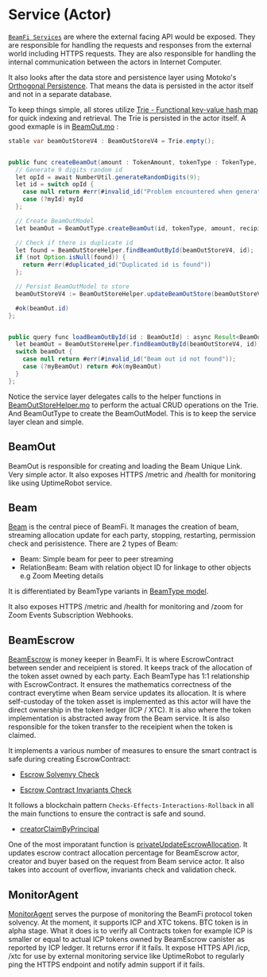 # Service (Actor)

[`BeamFi Services`](https://github.com/BeamFi/BeamFiProtocol/tree/main/backend/service) are where the external facing API would be exposed. They are responsible for handling the requests and responses from the external world including HTTPS requests. They are also responsible for handling the internal communication between the actors in Internet Computer.

It also looks after the data store and persistence layer using Motoko's [Orthogonal Persistence](https://internetcomputer.org/docs/current/motoko/main/motoko#orthogonal-persistence). That means the data is persisted in the actor itself and not in a separate database.

To keep things simple, all stores utilize [Trie - Functional key-value hash map](https://internetcomputer.org/docs/current/motoko/main/base/Trie) for quick indexing and retrieval. The Trie is persisted in the actor itself. A good exmaple is in [BeamOut.mo](https://github.com/BeamFi/BeamFiProtocol/blob/main/backend/service/BeamOut.mo) :

```java
stable var beamOutStoreV4 : BeamOutStoreV4 = Trie.empty();


public func createBeamOut(amount : TokenAmount, tokenType : TokenType, recipient : Principal, durationNumMins : Nat32) : async Result<BeamOutId, ErrorCode> {
  // Generate 9 digits random id
  let opId = await NumberUtil.generateRandomDigits(9);
  let id = switch opId {
    case null return #err(#invalid_id("Problem encountered when generating random id"));
    case (?myId) myId
  };

  // Create BeamOutModel
  let beamOut = BeamOutType.createBeamOut(id, tokenType, amount, recipient, durationNumMins);

  // Check if there is duplicate id
  let found = BeamOutStoreHelper.findBeamOutById(beamOutStoreV4, id);
  if (not Option.isNull(found)) {
    return #err(#duplicated_id("Duplicated id is found"))
  };

  // Persist BeamOutModel to store
  beamOutStoreV4 := BeamOutStoreHelper.updateBeamOutStore(beamOutStoreV4, beamOut);

  #ok(beamOut.id)
};


public query func loadBeamOutById(id : BeamOutId) : async Result<BeamOutModelV4, ErrorCode> {
  let beamOut = BeamOutStoreHelper.findBeamOutById(beamOutStoreV4, id);
  switch beamOut {
    case null return #err(#invalid_id("Beam out id not found"));
    case (?myBeamOut) return #ok(myBeamOut)
  }
};
```

Notice the service layer delegates calls to the helper functions in [BeamOutStoreHelper.mo](https://github.com/BeamFi/BeamFiProtocol/blob/main/backend/model/beam/BeamOutStoreHelper.mo) to perform the actual CRUD operations on the Trie. And BeamOutType to create the BeamOutModel. This is to keep the service layer clean and simple.

## BeamOut

BeamOut is responsible for creating and loading the Beam Unique Link. Very simple actor. It also exposes HTTPS /metric and /health for monitoring like using UptimeRobot service.

## Beam

[Beam](https://github.com/BeamFi/BeamFiProtocol/blob/main/backend/service/Beam.mo) is the central piece of BeamFi. It manages the creation of beam, streaming allocation update for each party, stopping, restarting, permission check and perisistence. There are 2 types of Beam:

- Beam: Simple beam for peer to peer streaming
- RelationBeam: Beam with relation object ID for linkage to other objects e.g Zoom Meeting details

It is differentiated by BeamType variants in [BeamType model](https://github.com/BeamFi/BeamFiProtocol/blob/23101f93860397a4360aac7d4a4ac2bcf6e8f32d/backend/model/beam/BeamType.mo#L43).

It also exposes HTTPS /metric and /health for monitoring and /zoom for Zoom Events Subscription Webhooks.

## BeamEscrow

[BeamEscrow](https://github.com/BeamFi/BeamFiProtocol/blob/main/backend/service/BeamEscrow.mo) is money keeper in BeamFi. It is where EscrowContract between sender and receipient is stored. It keeps track of the allocation of the token asset owned by each party. Each BeamType has 1:1 relationship with EscrowContract. It ensures the mathematics correctness of the contract everytime when Beam service updates its allocation. It is where self-custoday of the token asset is implemented as this actor will have the direct ownership in the token ledger (ICP / XTC). It is also where the token implementation is abstracted away from the Beam service. It is also responsible for the token transfer to the receipient when the token is claimed.

It implements a various number of measures to ensure the smart contract is safe during creating EscrowContract:

- [Escrow Solvenvy Check](https://github.com/BeamFi/BeamFiProtocol/blob/23101f93860397a4360aac7d4a4ac2bcf6e8f32d/backend/service/BeamEscrow.mo#L176)

- [Escrow Contract Invariants Check](https://github.com/BeamFi/BeamFiProtocol/blob/23101f93860397a4360aac7d4a4ac2bcf6e8f32d/backend/service/BeamEscrow.mo#L199)

It follows a blockchain pattern `Checks-Effects-Interactions-Rollback` in all the main functions to ensure the contract is safe and sound.

- [creatorClaimByPrincipal](https://github.com/BeamFi/BeamFiProtocol/blob/23101f93860397a4360aac7d4a4ac2bcf6e8f32d/backend/service/BeamEscrow.mo#L288)

One of the most imporatant function is [privateUpdateEscrowAllocation](https://github.com/BeamFi/BeamFiProtocol/blob/23101f93860397a4360aac7d4a4ac2bcf6e8f32d/backend/service/BeamEscrow.mo#LL507C8-L507C37). It updates escrow contract allocation percentage for BeamEscrow actor, creator and buyer based on the request from Beam service actor. It also takes into account of overflow, invariants check and validation check.

## MonitorAgent

[MonitorAgent](https://github.com/BeamFi/BeamFiProtocol/blob/main/backend/service/MonitorAgent.mo) serves the purpose of monitoring the BeamFi protocol token solvency. At the moment, it supports ICP and XTC tokens. BTC token is in alpha stage. What it does is to verify all Contracts token for example ICP is smaller or equal to actual ICP tokens owned by BeamEscrow canister as reported by ICP ledger. It returns error if it fails. It expose HTTPS API /icp, /xtc for use by external monitoring service like UptimeRobot to regularly ping the HTTPS endpoint and notify admin support if it fails.

